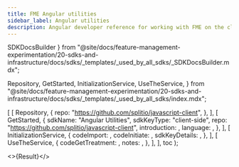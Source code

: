 ```yaml
---
title: FME Angular utilities
sidebar_label: Angular utilities
description: Angular developer reference for working with FME on the client side
---
```



  SDKDocsBuilder
} from "@site/docs/feature-management-experimentation/20-sdks-and-infrastructure/docs/sdks/_templates/_used_by_all_sdks/_SDKDocsBuilder.mdx";

  Repository,
  GetStarted,
  InitializationService,
  UseTheService,
} from "@site/docs/feature-management-experimentation/20-sdks-and-infrastructure/docs/sdks/_templates/_used_by_all_sdks/index.mdx";





  [
    [ 
      Repository, 
      { 
        repo: "https://github.com/splitio/javascript-client",
      }, 
    ],
    [ 
      GetStarted, 
      {
        sdkName:         "Angular Utilities",
        sdkKeyType:      "client-side",
        repo:            "https://github.com/splitio/javascript-client",
        introduction:    <Introduction />,
        language:        <Language />,
      }, 
    ],
    [ 
      InitializationService, 
      {
        codeImport:      <Import />,
        codeInitiate:    <Initiate />,
        sdkKeyDetails:   <ClientSdkKeyDetails />,
      },
    ],
    [
      UseTheService,
      {
        codeGetTreatment: <GetTreatment />,
        notes:            <UseNotes />,
      },
    ],
  ],
  toc
);

<>{Result}</>

<DocCardList />